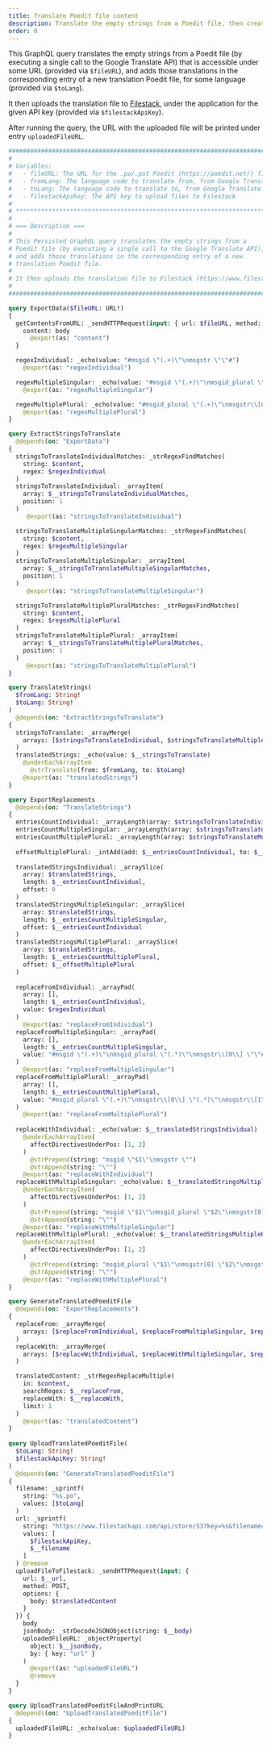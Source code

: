 ```yaml
---
title: Translate Poedit file content
description: Translate the empty strings from a Poedit file, then create a new translation Poedit file for that language, and upload it to Filestack
order: 0
---
```


This GraphQL query translates the empty strings from a Poedit file (by executing a single call to the Google Translate API) that is accessible under some URL (provided via `$fileURL`), and adds those translations in the corresponding entry of a new translation Poedit file, for some language (provided via `$toLang`).

It then uploads the translation file to [Filestack](https://www.filestack.com), under the application for the given API key (provided via `$filestackApiKey`).

After running the query, the URL with the uploaded file will be printed under entry `uploadedFileURL`.

```graphql
########################################################################
# 
# Variables:
#   - fileURL: The URL for the .po/.pot Poedit (https://poedit.net/) file
#   - fromLang: The language code to translate from, from Google Translate
#   - toLang: The language code to translate to, from Google Translate (https://cloud.google.com/translate/docs/languages)
#   - filestackApiKey: The API key to upload files to Filestack
#
# *********************************************************************
#
# === Description ===
#
# This Persisted GraphQL query translates the empty strings from a
# Poedit file (by executing a single call to the Google Translate API),
# and adds those translations in the corresponding entry of a new
# translation Poedit file.
#
# It then uploads the translation file to Filestack (https://www.filestack.com)
#
########################################################################

query ExportData($fileURL: URL!)
{
  getContentsFromURL: _sendHTTPRequest(input: { url: $fileURL, method: GET }) {
    content: body
      @export(as: "content")
  }

  regexIndividual: _echo(value: "#msgid \"(.+)\"\nmsgstr \"\"#")
    @export(as: "regexIndividual")

  regexMultipleSingular: _echo(value: "#msgid \"(.+)\"\nmsgid_plural \".*\"\nmsgstr\\[0\\] \"\"#")
    @export(as: "regexMultipleSingular")

  regexMultiplePlural: _echo(value: "#msgid_plural \"(.+)\"\nmsgstr\\[0\\] \".*\"\nmsgstr\\[1\\] \"\"#")
    @export(as: "regexMultiplePlural")
}

query ExtractStringsToTranslate
  @depends(on: "ExportData")
{
  stringsToTranslateIndividualMatches: _strRegexFindMatches(
    string: $content,
    regex: $regexIndividual
  )
  stringsToTranslateIndividual: _arrayItem(
    array: $__stringsToTranslateIndividualMatches,
    position: 1
  )
     @export(as: "stringsToTranslateIndividual")

  stringsToTranslateMultipleSingularMatches: _strRegexFindMatches(
    string: $content,
    regex: $regexMultipleSingular
  )
  stringsToTranslateMultipleSingular: _arrayItem(
    array: $__stringsToTranslateMultipleSingularMatches,
    position: 1
  )
     @export(as: "stringsToTranslateMultipleSingular")

  stringsToTranslateMultiplePluralMatches: _strRegexFindMatches(
    string: $content,
    regex: $regexMultiplePlural
  )
  stringsToTranslateMultiplePlural: _arrayItem(
    array: $__stringsToTranslateMultiplePluralMatches,
    position: 1
  )
     @export(as: "stringsToTranslateMultiplePlural")
}

query TranslateStrings(
  $fromLang: String!
  $toLang: String!
)
  @depends(on: "ExtractStringsToTranslate")
{ 
  stringsToTranslate: _arrayMerge(
    arrays: [$stringsToTranslateIndividual, $stringsToTranslateMultipleSingular, $stringsToTranslateMultiplePlural]
  )
  translatedStrings: _echo(value: $__stringsToTranslate)
    @underEachArrayItem
      @strTranslate(from: $fromLang, to: $toLang)
    @export(as: "translatedStrings")
}

query ExportReplacements
  @depends(on: "TranslateStrings")
{
  entriesCountIndividual: _arrayLength(array: $stringsToTranslateIndividual)
  entriesCountMultipleSingular: _arrayLength(array: $stringsToTranslateMultipleSingular)
  entriesCountMultiplePlural: _arrayLength(array: $stringsToTranslateMultiplePlural)
  
  offsetMultiplePlural: _intAdd(add: $__entriesCountIndividual, to: $__entriesCountMultipleSingular)
  
  translatedStringsIndividual: _arraySlice(
    array: $translatedStrings,
    length: $__entriesCountIndividual,
    offset: 0
  )
  translatedStringsMultipleSingular: _arraySlice(
    array: $translatedStrings,
    length: $__entriesCountMultipleSingular,
    offset: $__entriesCountIndividual
  )
  translatedStringsMultiplePlural: _arraySlice(
    array: $translatedStrings,
    length: $__entriesCountMultiplePlural,
    offset: $__offsetMultiplePlural
  )
  
  replaceFromIndividual: _arrayPad(
    array: [],
    length: $__entriesCountIndividual,
    value: $regexIndividual
  )
    @export(as: "replaceFromIndividual")
  replaceFromMultipleSingular: _arrayPad(
    array: [],
    length: $__entriesCountMultipleSingular,
    value: "#msgid \"(.+)\"\nmsgid_plural \"(.*)\"\nmsgstr\\[0\\] \"\"#"
  )
    @export(as: "replaceFromMultipleSingular")
  replaceFromMultiplePlural: _arrayPad(
    array: [],
    length: $__entriesCountMultiplePlural,
    value: "#msgid_plural \"(.+)\"\nmsgstr\\[0\\] \"(.*)\"\nmsgstr\\[1\\] \"\"#"
  )
    @export(as: "replaceFromMultiplePlural")
  
  replaceWithIndividual: _echo(value: $__translatedStringsIndividual)
    @underEachArrayItem(
      affectDirectivesUnderPos: [1, 2]
    )
      @strPrepend(string: "msgid \"$1\"\nmsgstr \"")
      @strAppend(string: "\"")
    @export(as: "replaceWithIndividual")  
  replaceWithMultipleSingular: _echo(value: $__translatedStringsMultipleSingular)
    @underEachArrayItem(
      affectDirectivesUnderPos: [1, 2]
    )
      @strPrepend(string: "msgid \"$1\"\nmsgid_plural \"$2\"\nmsgstr[0] \"")
      @strAppend(string: "\"")
    @export(as: "replaceWithMultipleSingular")
  replaceWithMultiplePlural: _echo(value: $__translatedStringsMultiplePlural)
    @underEachArrayItem(
      affectDirectivesUnderPos: [1, 2]
    )
      @strPrepend(string: "msgid_plural \"$1\"\nmsgstr[0] \"$2\"\nmsgstr[1] \"")
      @strAppend(string: "\"")
    @export(as: "replaceWithMultiplePlural")
}

query GenerateTranslatedPoeditFile
  @depends(on: "ExportReplacements")
{
  replaceFrom: _arrayMerge(
    arrays: [$replaceFromIndividual, $replaceFromMultipleSingular, $replaceFromMultiplePlural]
  )
  replaceWith: _arrayMerge(
    arrays: [$replaceWithIndividual, $replaceWithMultipleSingular, $replaceWithMultiplePlural]
  )

  translatedContent: _strRegexReplaceMultiple(
    in: $content,
    searchRegex: $__replaceFrom,
    replaceWith: $__replaceWith,
    limit: 1
  )
    @export(as: "translatedContent")
}
  
query UploadTranslatedPoeditFile(
  $toLang: String!
  $filestackApiKey: String!
)
  @depends(on: "GenerateTranslatedPoeditFile")
{
  filename: _sprintf(
    string: "%s.po",
    values: [$toLang]
  )
  url: _sprintf(
    string: "https://www.filestackapi.com/api/store/S3?key=%s&filename=%s",
    values: [
      $filestackApiKey,
      $__filename
    ]
  ) @remove
  uploadFileToFilestack: _sendHTTPRequest(input: {
    url: $__url,
    method: POST,
    options: {
      body: $translatedContent
    }
  }) {
    body
    jsonBody: _strDecodeJSONObject(string: $__body)
    uploadedFileURL: _objectProperty(
      object: $__jsonBody,
      by: { key: "url" }
    )
      @export(as: "uploadedFileURL")
      @remove
  }
}

query UploadTranslatedPoeditFileAndPrintURL
  @depends(on: "UploadTranslatedPoeditFile")
{
  uploadedFileURL: _echo(value: $uploadedFileURL)
}
```
